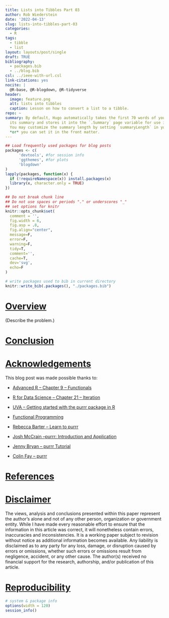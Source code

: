 ```yaml
---
title: Lists into Tibbles Part 03
author: Rob Wiederstein
date: '2022-04-13'
slug: lists-into-tibbles-part-03
categories:
  - R
tags:
  - tibble
  - list
layout: layouts/post/single
draft: TRUE
bibliography:
  - packages.bib
  - ../blog.bib
csl: ../ieee-with-url.csl
link-citations: yes
nocite: |
  @R-base, @R-blogdown, @R-tidyverse
header:
  image: feature.png
  alt: lists into tibbles
  caption: Lesson on how to convert a list to a tibble.
repo: ~
summary: By default, Hugo automatically takes the first 70 words of your content as
  its summary and stores it into the `.Summary` page variable for use in your templates.
  You may customize the summary length by setting `summaryLength` in your site configuration
  *or* you can set it in the front matter.
---
```



```r
## Load frequently used packages for blog posts
packages <- c(
      'devtools', #for session info
      'ggthemes', #for plots
      'blogdown'
)
lapply(packages, function(x) {
  if (!requireNamespace(x)) install.packages(x)
  library(x, character.only = TRUE)
})
```

```r
## Do not break chunk line
## Do not use spaces or periods "." or underscores "_"
## set options for knitr
knitr::opts_chunk$set(
  comment = '',
  fig.width = 6,
  fig.asp = .8,
  fig.align="center",
  message=F,
  error=F,
  warning=F,
  tidy=T,
  comment='',
  cache=T,
  dev='svg',
  echo=F
)
```

```r
# write packages used to bib in current directory
knitr::write_bib(.packages(), "./packages.bib")
```


# [Overview](#overview)

(Describe the problem.)

# [Conclusion](#conclusion)

# [Acknowledgements](#acknowledge)

This blog post was made possible thanks to:

- [Advanced R -- Chapter 9 -- Functionals](https://adv-r.hadley.nz/functionals.html#functionals)

- [R for Data Science -- Chapter 21 -- Iteration](https://r4ds.had.co.nz/iteration.html#the-map-functions)

-  [UVA -- Getting started with the purrr package in R](https://data.library.virginia.edu/getting-started-with-the-purrr-package-in-r/)

-  [Functional Programming](https://dcl-prog.stanford.edu)

-  [Rebecca Barter -- Learn to purrr](https://www.rebeccabarter.com/blog/2019-08-19_purrr/)

-  [Josh McCrain --purrr: Introduction and Application](http://joshuamccrain.com/tutorials/purrr/purrr_introduction.html)

-  [Jenny Bryan -- purrr Tutorial](https://jennybc.github.io/purrr-tutorial/index.html)

-  [Colin Fay -- purrr](https://colinfay.me/tags/#purrr)

# [References](#reference)

<div id="refs"></div>

# [Disclaimer](#disclaimer)

The views, analysis and conclusions presented within this paper represent the author’s alone and not of any other person, organization or government entity. While I have made every reasonable effort to ensure that the information in this article was correct, it will nonetheless contain errors, inaccuracies and inconsistencies. It is a working paper subject to revision without notice as additional information becomes available. Any liability is disclaimed as to any party for any loss, damage, or disruption caused by errors or omissions, whether such errors or omissions result from negligence, accident, or any other cause. The author(s) received no financial support for the research, authorship, and/or publication of this article.

# [Reproducibility](#reproduce)

```r
# system & package info
options(width = 120)
session_info()
```

